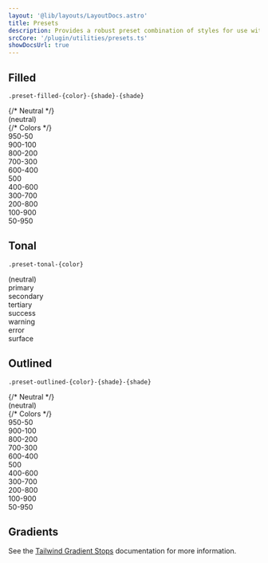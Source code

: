 ```yaml
---
layout: '@lib/layouts/LayoutDocs.astro'
title: Presets
description: Provides a robust preset combination of styles for use with buttons, cards, badges, and more.
srcCore: '/plugin/utilities/presets.ts'
showDocsUrl: true
---
```



## Filled

```
.preset-filled-{color}-{shade}-{shade}
```

<div class="docs-card-outlined p-8 grid grid-cols-2 lg:grid-cols-4 gap-4">
    {/* Neutral */}
    <div class="card p-4 flex justify-center items-center preset-filled">(neutral)</div>
    {/* Colors */}
    <div class="card p-4 flex justify-center items-center preset-filled-primary-950-50">950-50</div>
    <div class="card p-4 flex justify-center items-center preset-filled-primary-900-100">900-100</div>
    <div class="card p-4 flex justify-center items-center preset-filled-primary-800-200">800-200</div>
    <div class="card p-4 flex justify-center items-center preset-filled-primary-700-300">700-300</div>
    <div class="card p-4 flex justify-center items-center preset-filled-primary-600-400">600-400</div>
    <div class="card p-4 flex justify-center items-center preset-filled-primary-500">500</div>
    <div class="card p-4 flex justify-center items-center preset-filled-primary-400-600">400-600</div>
    <div class="card p-4 flex justify-center items-center preset-filled-primary-300-700">300-700</div>
    <div class="card p-4 flex justify-center items-center preset-filled-primary-200-800">200-800</div>
    <div class="card p-4 flex justify-center items-center preset-filled-primary-100-900">100-900</div>
    <div class="card p-4 flex justify-center items-center preset-filled-primary-50-950">50-950</div>
</div>

## Tonal

```
.preset-tonal-{color}
```

<div class="docs-card-outlined p-8 grid grid-cols-2 lg:grid-cols-4 gap-4">
    <div class="card p-4 flex justify-center items-center preset-tonal">(neutral)</div>
    <div class="card p-4 flex justify-center items-center preset-tonal-primary">primary</div>
    <div class="card p-4 flex justify-center items-center preset-tonal-secondary">secondary</div>
    <div class="card p-4 flex justify-center items-center preset-tonal-tertiary">tertiary</div>
    <div class="card p-4 flex justify-center items-center preset-tonal-success">success</div>
    <div class="card p-4 flex justify-center items-center preset-tonal-warning">warning</div>
    <div class="card p-4 flex justify-center items-center preset-tonal-error">error</div>
    <div class="card p-4 flex justify-center items-center preset-tonal-surface">surface</div>
</div>

## Outlined

```
.preset-outlined-{color}-{shade}-{shade}
```

<div class="docs-card-outlined p-8 grid grid-cols-2 lg:grid-cols-4 gap-4">
    {/* Neutral */}
    <div class="card p-4 flex justify-center items-center preset-outlined">(neutral)</div>
    {/* Colors */}
    <div class="card p-4 flex justify-center items-center preset-outlined-primary-950-50">950-50</div>
    <div class="card p-4 flex justify-center items-center preset-outlined-primary-900-100">900-100</div>
    <div class="card p-4 flex justify-center items-center preset-outlined-primary-800-200">800-200</div>
    <div class="card p-4 flex justify-center items-center preset-outlined-primary-700-300">700-300</div>
    <div class="card p-4 flex justify-center items-center preset-outlined-primary-600-400">600-400</div>
    <div class="card p-4 flex justify-center items-center preset-outlined-primary-500">500</div>
    <div class="card p-4 flex justify-center items-center preset-outlined-primary-400-600">400-600</div>
    <div class="card p-4 flex justify-center items-center preset-outlined-primary-300-700">300-700</div>
    <div class="card p-4 flex justify-center items-center preset-outlined-primary-200-800">200-800</div>
    <div class="card p-4 flex justify-center items-center preset-outlined-primary-100-900">100-900</div>
    <div class="card p-4 flex justify-center items-center preset-outlined-primary-50-950">50-950</div>
</div>

## Gradients

See the [Tailwind Gradient Stops](https://tailwind.com/docs/gradient-color-stops) documentation for more information.